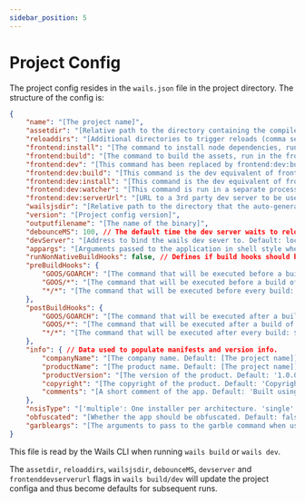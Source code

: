 ```yaml
---
sidebar_position: 5
---
```


# Project Config

The project config resides in the `wails.json` file in the project directory. The structure of the config is:

```json
{
	"name": "[The project name]",
	"assetdir": "[Relative path to the directory containing the compiled assets, this is normally inferred and could be left empty]",
	"reloaddirs": "[Additional directories to trigger reloads (comma separated), this is only used for some advanced asset configurations]",
	"frontend:install": "[The command to install node dependencies, run in the frontend directory - often `npm install`]",
	"frontend:build": "[The command to build the assets, run in the frontend directory - often `npm run build`]",
	"frontend:dev": "[This command has been replaced by frontend:dev:build. If frontend:dev:build is not specified will falls back to this command. \nIf this command is also not specified will falls back to frontend:build]",
	"frontend:dev:build": "[This command is the dev equivalent of frontend:build. If not specified falls back to frontend:dev]",
	"frontend:dev:install": "[This command is the dev equivalent of frontend:install. If not specified falls back to frontend:install]",
	"frontend:dev:watcher": "[This command is run in a separate process on `wails dev`. Useful for 3rd party watchers or starting 3d party dev servers]",
	"frontend:dev:serverUrl": "[URL to a 3rd party dev server to be used to serve assets, EG Vite. \nIf this is set to 'auto' then the devServerUrl will be inferred from the Vite output]",
    "wailsjsdir": "[Relative path to the directory that the auto-generated JS modules will be created]",
	"version": "[Project config version]",
	"outputfilename": "[The name of the binary]",
	"debounceMS": 100, // The default time the dev server waits to reload when it detects a change in assets
	"devServer": "[Address to bind the wails dev sever to. Default: localhost:34115]",
	"appargs": "[Arguments passed to the application in shell style when in dev mode]",
	"runNonNativeBuildHooks": false, // Defines if build hooks should be run though they are defined for an OS other than the host OS.
	"preBuildHooks": {
		"GOOS/GOARCH": "[The command that will be executed before a build of the specified GOOS/GOARCH: ${platform} is replaced with the "GOOS/GOARCH". The "GOOS/GOARCH" hook is executed before the "GOOS/*" and "*/*" hook.]",
		"GOOS/*": "[The command that will be executed before a build of the specified GOOS: ${platform} is replaced with the "GOOS/GOARCH". The "GOOS/*" hook is executed before the "*/*" hook.]",
		"*/*": "[The command that will be executed before every build: ${platform} is replaced with the "GOOS/GOARCH".]"
	},
    "postBuildHooks": {
        "GOOS/GOARCH": "[The command that will be executed after a build of the specified GOOS/GOARCH: ${platform} is replaced with the "GOOS/GOARCH" and ${bin} with the path to the compiled binary. The "GOOS/GOARCH" hook is executed before the "GOOS/*" and "*/*" hook.]",
        "GOOS/*": "[The command that will be executed after a build of the specified GOOS: ${platform} is replaced with the "GOOS/GOARCH" and ${bin} with the path to the compiled binary. The "GOOS/*" hook is executed before the "*/*" hook.]",
        "*/*": "[The command that will be executed after every build: ${platform} is replaced with the "GOOS/GOARCH" and ${bin} with the path to the compiled binary.]"
    },
	"info": { // Data used to populate manifests and version info.
		"companyName": "[The company name. Default: [The project name]]",
		"productName": "[The product name. Default: [The project name]]",
		"productVersion": "[The version of the product. Default: '1.0.0']",
		"copyright": "[The copyright of the product. Default: 'Copyright.........']",
		"comments": "[A short comment of the app. Default: 'Built using Wails (https://wails.app)']"
	},
	"nsisType": "['multiple': One installer per architecture. 'single': Single universal installer for all architectures being built. Default: 'multiple']",
	"obfuscated": "[Whether the app should be obfuscated. Default: false]",
    "garbleargs": "[The arguments to pass to the garble command when using the obfuscated flag]"
}
```

This file is read by the Wails CLI when running `wails build` or `wails dev`.

The `assetdir`, `reloaddirs`, `wailsjsdir`, `debounceMS`, `devserver` and `frontenddevserverurl` flags in `wails build/dev` will update the project configa
and thus become defaults for subsequent runs.
